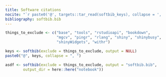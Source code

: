 ```yaml
---
title: Software citations
nocite: "`r paste0('@', targets::tar_read(softbib_keys), collapse = ', ')`"
bibliography: softbib.bib
---
```




```r
things_to_exclude <- c("base", "tools", "rstudioapi", "bookdown", 
                       "mgcv", "pingr", "rlang", "shiny", "shinybusy", 
                       "shinyWidgets", "withr")

keys <- softbib(exclude = things_to_exclude, output = NULL)
paste0("@", keys, collapse = ", ")

asdf <- softbib(exclude = things_to_exclude, output = "softbib.bib", 
        output_dir = here::here("notebook"))

```

